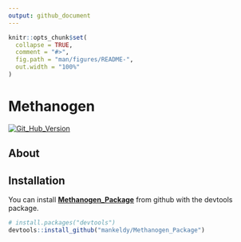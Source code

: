 ```yaml
---
output: github_document
---
```


<!-- README.md is generated from README.Rmd. Please edit that file -->

```r
knitr::opts_chunk$set(
  collapse = TRUE,
  comment = "#>",
  fig.path = "man/figures/README-",
  out.width = "100%"
)
```

# Methanogen

<!-- badges: start -->
[![Git_Hub_Version](https://img.shields.io/badge/GitHub-`r version`-orange.svg?style=flat-square)](/commits)
<!-- badges: end -->

## About

## Installation

You can install **[Methanogen_Package]()** from github with the devtools package.

``` r
# install.packages("devtools")
devtools::install_github("mankeldy/Methanogen_Package")
```

